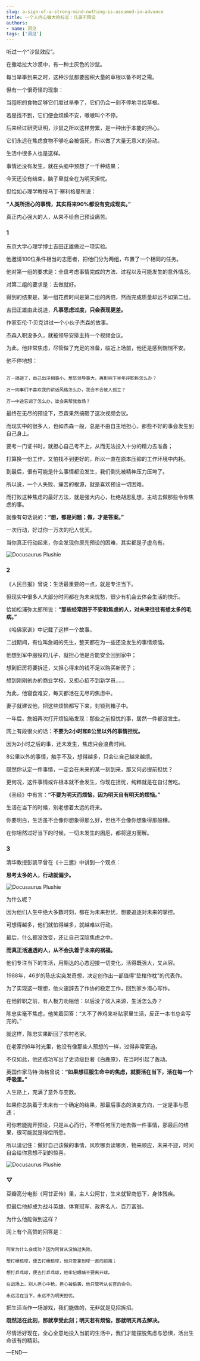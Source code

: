 ```yaml
---
slug: a-sign-of-a-strong-mind-nothing-is-assumed-in-advance
title: 一个人内心强大的标志：凡事不预设
authors:
- name: 洞见
tags: ['洞见']
---
```




听过一个“沙鼠效应”。

在撒哈拉大沙漠中，有一种土灰色的沙鼠。

每当旱季到来之时，这种沙鼠都要囤积大量的草根以备不时之需。

但有一个很奇怪的现象：

当囤积的食物足够它们度过旱季了，它们仍会一刻不停地寻找草根。

若是找不到，它们便会烦躁不安，嗷嗷叫个不停。

后来经过研究证明，沙鼠之所以这样劳累，是一种出于本能的担心。

它们永远在焦虑食物不够吃会被饿死，所以做了大量无意义的劳动。

生活中很多人也是这样。

事情还没有发生，就在头脑中预想了一千种结果；

今天还没有结束，脑子里就全在为明天担忧。

但恰如心理学教授马丁·塞利格曼所说：

**“人类所担心的事情，其实将来90%都没有变成现实。”**

真正内心强大的人，从来不给自己预设痛苦。


<div style={{textAlign: 'center', color: '#FF8C00'}}>  
  <h3>1</h3>
</div>


东京大学心理学博士吉田正雄做过一项实验。

他邀请100位条件相当的志愿者，把他们分为两组，布置了一个相同的任务。

他对第一组的要求是：全盘考虑事情完成的方法、过程以及可能发生的意外情况。

对第二组的要求是：去做就好。

得到的结果是，第一组花费时间是第二组的两倍，然而完成质量却远不如第二组。

吉田正雄由此说道，**凡事思虑过度，只会表现更差。**

作家亚伦·T·贝克讲过一个小伙子杰森的故事。

杰森入职没多久，就被领导安排主持一个视频会议。

为此，他非常焦虑，尽管做了充足的准备，临近上场前，他还是感到惴惴不安。

他不停地想：

```

万一搞砸了，自己出洋相事小，惹怒领导事大，再影响下半年评职称怎么办？

万一同事们不喜欢我的讲话风格怎么办，我会不会被人孤立？

万一中途忘词了怎么办，谁会来帮我救场？

```

最终在无尽的预设下，杰森果然搞砸了这次视频会议。

而现实中的很多人，也如杰森一般，总是不由自主地担心，那些不好的事会发生到自己身上。

要考一门证书时，就担心自己考不上，从而无法投入十分的精力去准备；

打算换一份工作，又怕找不到更好的，所以一直在原本压抑的工作环境中内耗。

到最后，很有可能是什么事情都没发生，我们倒先被精神压力压垮了。

所以说，一个人失败、痛苦的根源，就是喜欢预设一切困难。

而打败这种焦虑的最好方法，就是强大内心，杜绝胡思乱想，主动去做那些令你焦虑的事。

就像有句话说的：**“想，都是问题；做，才是答案。”**

一次行动，好过你一万次的杞人忧天。

当你真正行动起来，你会发现你原先预设的困难，其实都是子虚乌有。



![Docusaurus Plushie](./1.jpeg)


<div style={{textAlign: 'center', color: '#FF8C00'}}>  
  <h3>2</h3>
</div>


《人民日报》曾说：生活最重要的一点，就是专注当下。

但现实中很多人大部分时间都在为未来忧愁，很少有机会去体会生活的快乐。

恰如松浦弥太郎所说：**“那些经常困于不安和焦虑的人，对未来往往有想太多的毛病。”**

《哈佛家训》中记载了这样一个故事。

二战期间，有位叫詹姆的先生，整天都在为一些还没发生的事情烦恼。

他想到军中服役的儿子，就担心他是否能安全回到家中；

想到旧房将要拆迁，又担心得来的钱不足以购买新房子；

想到刚刚创办的商业学校，又担心招不到新学员……

为此，他寝食难安，每天都活在无尽的焦虑中。

妻子就建议他，把这些烦恼都写下来，封锁到箱子中。

一年后，詹姆再次打开烦恼箱发现：那些之前担忧的事，居然一件都没发生。

网上有段很火的话：**不要为2小时和8公里以外的事情担忧。**

因为2小时之后的事，还未发生，焦虑只会浪费时间。

8公里以外的事情，触手不及，想得越多，只会让自己越来越烦。

既然你认定一件事情，一定会在未来的某一刻到来，那又何必提前担忧？

更何况，这件事情或许根本就不会发生，你现在担忧，纯粹就是在自讨苦吃。

《圣经》中有言：**“不要为明天而烦恼，因为明天自有明天的烦恼。”**

生活在当下的时候，别老想着太远的将来。

你要明白，生活虽不会像你想象得那么好，但也不会像你想象得那般糟。

在你坦然过好当下的时候，一切未发生的困厄，都将迎刃而解。



<div style={{textAlign: 'center', color: '#FF8C00'}}>  
  <h3>3</h3>
</div>



清华教授彭凯平曾在《十三邀》中讲到一个观点：

**思考太多的人，行动就偏少。**


![Docusaurus Plushie](./2.jpeg)



为什么呢？

因为他们人生中绝大多数时刻，都在为未来担忧，想要追逐对未来的掌控。

可想得越多，他们就怕得越多，就越难以行动。

最后，什么都没改变，还让自己深陷焦虑之中。

**而真正活通透的人，从不会执着于未来的祸福。**

他们专注当下的生活，用豁达的心态迎接一切变化，活得既强大，又从容。

1988年，46岁的陈忠实突发奇想，决定创作出一部值得“垫棺作枕”的代表作。

为了实现这一理想，他火速辞去了作协的稳定工作，回到家乡潜心写作。

在他辞职之前，有人极力劝阻他：以后没了收入来源，生活怎么办？

陈忠实毫不焦虑，他笑着回答：“大不了养鸡来补贴家里生活，反正一本书总会写完的。”

就这样，陈忠实果断回了农村老家。

在老家的6年时光里，他没有像那些人预想的一样，过得非常窘迫。

不仅如此，他还成功写出了史诗级巨著《白鹿原》，在当时引起了轰动。

英国作家马特·海格曾说：**“如果想征服生命中的焦虑，就要活在当下，活在每一个呼吸里。”**

人生路上，充满了意外与变数。

如果你总执着于未来有一个确定的结果，那最后事态的演变方向，一定是事与愿违；

可你若能抛开预设，只是从心而行，不带任何压力地去做一件事情，那最后的结果，很可能就是得偿所愿。

所以请记住：做好自己该做的事情，风吹哪页读哪页，物来顺应，未来不迎，时间自会给你意想不到的惊喜。



![Docusaurus Plushie](./3.jpeg)


<div style={{textAlign: 'center', color: '#FF8C00'}}>  
  <h3>▽</h3>
</div>



豆瓣高分电影《阿甘正传》里，主人公阿甘，生来就智商低下，身体残疾。

但最后他却成为战斗英雄、体育冠军、政界名人、百万富翁。

为什么他能做到这样？

网上有个高赞的回答是：

```

阿甘为什么会成功？因为阿甘从没怕过失败。

想打橄榄球，便去打橄榄球，他只管拿到球一直向前跑；

想打乒乓球，便去打乒乓球，他牢记眼睛不要离开球。

在战场上，别人担心中枪，担心被偷袭，他只管听从长官的命令。

永远活在当下，永远不为明天担忧。

```

把生活当作一场游戏，我们能做的，无非就是见招拆招。

**既然活在此刻，那就享受此刻；明天若有烦恼，那就明天再去解决。**

尽情活好现在，全心全意地投入当前的生活中，我们才能摆脱焦虑与恐惧，活出生命该有的精彩。




—END—






